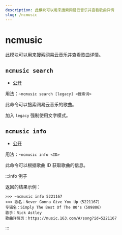```yaml
---
description: 此模块可以用来搜索网易云音乐并查看歌曲详情
slug: /ncmusic
---
```


# ncmusic

此模块可以用来搜索网易云音乐并查看歌曲详情。

## `ncmusic search`

-   [公开](permissions)

用法：`~ncmusic search [legacy] <搜索词>`

此命令可以搜索网易云音乐的歌曲。

加入 `legacy` 强制使用文字模式。

## `ncmusic info`

-   [公开](permissions)

用法：`~ncmusic info <ID>`

此命令可以根据歌曲 ID 获取歌曲的信息。

:::info 例子

返回的结果示例：

```
>>> ~ncmusic info 5221167
<<< 歌名：Never Gonna Give You Up（5221167）
专辑名：Simply The Best Of The 80's（509806）
歌手：Rick Astley
歌曲详情页：https://music.163.com/#/song?id=5221167
```

:::
